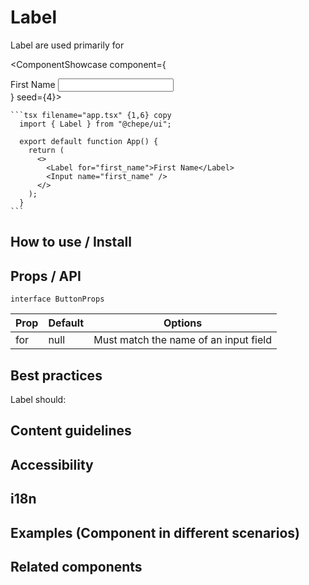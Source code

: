 

# Label

Label are used primarily for

<ComponentShowcase component={
    <div>
      <Label for="first_name">First Name</Label>
      <Input name="first_name" />
    </div>
    } seed={4}>
   <div>

    ```tsx filename="app.tsx" {1,6} copy
      import { Label } from "@chepe/ui";

      export default function App() {
        return (
          <>
            <Label for="first_name">First Name</Label>
            <Input name="first_name" />
          </>
        );
      }
    ```

  </div>
</ComponentShowcase>

## How to use / Install

## Props / API

`interface ButtonProps`

| Prop | Default | Options                               |
| ---- | ------- | ------------------------------------- |
| for  | null    | Must match the name of an input field |

## Best practices

Label should:

## Content guidelines

## Accessibility

## i18n

## Examples (Component in different scenarios)

## Related components

